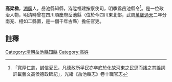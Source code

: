 {{明清人物信息框
| 姓名 =高梁楹
| 最高職務 = [[四川|四川]][[岳池縣|岳池縣]][[知縣|知縣]]
| 國家 = 大清
| 籍貫 = [[湖廣|湖廣]]
| 字號 =
| 出生日期 = ？年？月？日
| 逝世日期 = ？年？月？日
| 墓葬 = 
| 配偶 =  
| 親屬 = 曾祖、祖、父，母
| 出身 = 
| 著作 =  
*
}}
'''高梁楹'''{{BD|？年||？年||}}，[[湖廣|湖廣]]人，岳池縣知縣，洊陞福建按察使司，明季爲岳池縣令<ref>「寬厚仁慈，誠信愛民，凡德政所孚民亦卒底於化故河東之民思而謠之其謠詞詳載藝文高侯德政碑記」，光緒《岳池縣志》卷十職官志</ref>。是一位政治人物，明清時曾在四川順慶府岳池縣（位於今四川東北部，武周[[萬歲通天|萬歲通天]]二年分南充、相如二縣置，是一個千年古縣）擔任官吏。
==註釋==
{{reflist}}
{{清朝人物小作品}}
[[Category:清朝岳池縣知縣|Category:清朝岳池縣知縣]]
[[Category:高姓|Category:高姓]]